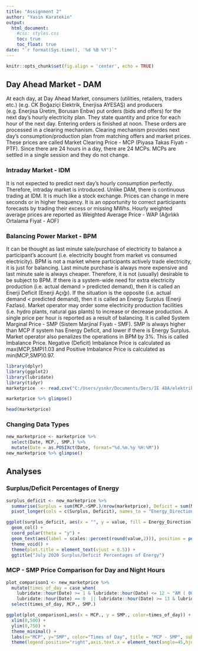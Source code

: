 ---
title: "Assignment 2"
author: "Yasin Karatekin"
output: 
  html_document:
    #css: styles.css
    toc: true
    toc_float: true
date: "`r format(Sys.time(), '%d %B %Y')`"
---
```{r setup, include = FALSE}
knitr::opts_chunk$set(fig.align = 'center', echo = TRUE)
```


## Day Ahead Market - DAM
At each day, at Day Ahead Market, consumers (utilities, retailers, traders etc.) (e.g. CK Boğaziçi Elektrik, Enerjisa AYESAŞ) and producers (e.g. Enerjisa Üretim, Borusan Enbw) put orders (bids and offers) for the next day’s hourly electricity plan. They state quantity and price for each hour of the next day. Entering orders is finished at noon.
These orders are processed in a clearing mechanism. Clearing mechanism provides next day’s consumption/production plan from matching offers and market prices. These prices are called Market Clearing Price - MCP (Piyasa Takas Fiyatı - PTF). Since there are 24 hours in a day, there are 24 MCPs.
MCPs are settled in a single session and they do not change.

### Intraday Market - IDM

It is not expected to predict next day’s hourly consumption perfectly. Therefore, intraday market is introduced.
Unlike DAM, there is continuous trading at IDM. It is much like a stock exchange. Prices can change in mere seconds or in higher frequency.
It is an opportunity to correct participants forecasts by trading their excess or missing MWhs.
Hourly weighted average prices are reported as Weighted Average Price - WAP (Ağırlıklı Ortalama Fiyat - AOF)

### Balancing Power Market - BPM

It can be thought as last minute sale/purchase of electricity to balance a participant’s account (i.e. electricity bought from market vs consumed electricity). BPM is not a market where participants actively trade electricity, it is just for balancing.
Last minute purchase is always more expensive and last minute sale is always cheaper. Therefore, it is not (usually) desirable to be subject to BPM.
If there is a system-wide need for extra electricity production (i.e. actual demand > predicted demand), then it is called an Enerji Deficit (Enerji Açığı). If the situation is the opposite (i.e. actual demand < predicted demand), then it is called an Energy Surplus (Enerji Fazlası).
Market operator may order some electricity production facilities (i.e. hydro plants, natural gas plants) to increase or decrease production.
A single price per hour is reported as a result of balancing. It is called System Marginal Price - SMP (Sistem Marjinal Fiyatı - SMF).
SMP is always higher than MCP if system has Energy Deficit, and lower if there is Energy Surplus.
Market operator also penalizes the operations in BPM by 3%. This is called Imbalance Price. Negative (Deficit) Imbalance Price is calculated as max(MCP,SMP)1.03 and Positive Imbalance Price is calculated as min(MCP,SMP)0.97.

```{r elcmarket libraries, include= FALSE}
library(dplyr)
library(ggplot2)
library(lubridate)
library(tidyr)
marketprice  <- read.csv("C:/Users/ysnkr/Documents/Ders/IE 48A/elektrik data/elcmarketdata.csv")
```

```{r elcmarket glimpse}
marketprice %>% glimpse()
```

```{r electricity }
head(marketprice)
```
### Changing Data Types 

```{r electricity2 }
new_marketprice <- marketprice %>% 
  select(Date, MCP., SMP.) %>% 
  mutate(Date = as.POSIXct(Date, format="%d.%m.%y %H:%M"))
new_marketprice %>% glimpse()
```
## Analyses

### Surplus/Deficit Percentages of Energy

```{r comparison }
surplus_deficit <- new_marketprice %>% 
  summarise(Surplus = sum(MCP.>SMP.)/nrow(marketprice), Deficit = sum(MCP.<=SMP.)/nrow(marketprice)) %>% 
  pivot_longer(cols = c(Surplus, Deficit), names_to = "Energy_Direction")

ggplot(surplus_deficit, aes(x = "", y = value, fill = Energy_Direction)) + 
  geom_col() +
  coord_polar(theta = "y") +
  geom_text(aes(label = scales::percent(round(value,2))), position = position_stack(vjust = 0.5)) + 
  theme_void() + 
  theme(plot.title = element_text(vjust = 0.5)) + 
  ggtitle("July 2020 Surplus/Deficit Percentages of Energy")
```

### MCP - SMP Price Comparison for Day and Night Hours

```{r mcpvssmp}
plot_comparison1 <- new_marketprice %>% 
  mutate(times_of_day = case_when(
    lubridate::hour(Date) >= 1 & lubridate::hour(Date) <= 12 ~ "AM ( 00.00 - 11.59 )",
    lubridate::hour(Date) == 0  || lubridate::hour(Date) >= 13 & lubridate::hour(Date) <= 23  ~ "PM ( 12.00 - 23.59 )"))  %>%
  select(times_of_day, MCP., SMP.)
```

```{r mcpvssmp2}
ggplot(plot_comparison1,aes(x = MCP., y = SMP., color=times_of_day)) + geom_point() + 
  xlim(0,500) + 
  ylim(0,750) + 
  theme_minimal() + 
  labs(x="MCP", y="SMP", color="Times of Day", title = "MCP - SMP", subtitle = "AM and PM Hours Price comparison in July 2020") + 
  theme(legend.position="right",axis.text.x = element_text(angle=45,hjust=1,vjust=1))
```
